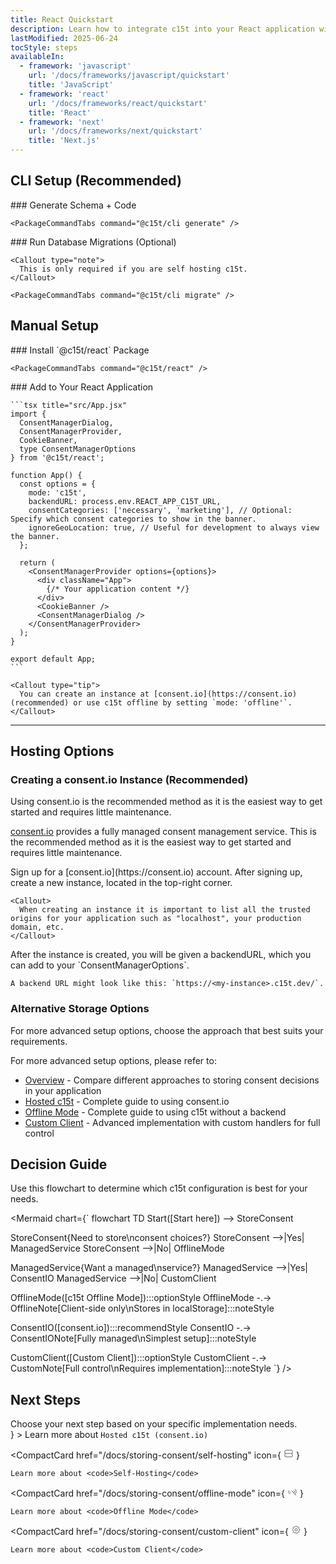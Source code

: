 ```yaml
---
title: React Quickstart
description: Learn how to integrate c15t into your React application with this step-by-step guide. We'll cover installation, configuration, and basic usage.
lastModified: 2025-06-24
tocStyle: steps
availableIn:
  - framework: 'javascript'
    url: '/docs/frameworks/javascript/quickstart'
    title: 'JavaScript'
  - framework: 'react'
    url: '/docs/frameworks/react/quickstart'
    title: 'React'
  - framework: 'next'
    url: '/docs/frameworks/next/quickstart'
    title: 'Next.js'
---
```


## CLI Setup (Recommended)

<Steps>
  <Step>
    ### Generate Schema + Code

    <PackageCommandTabs command="@c15t/cli generate" />
  </Step>

  <Step>
    ### Run Database Migrations (Optional)

    <Callout type="note">
      This is only required if you are self hosting c15t.
    </Callout>

    <PackageCommandTabs command="@c15t/cli migrate" />
  </Step>
</Steps>

## Manual Setup

<Steps>
  <Step>
    ### Install `@c15t/react` Package

    <PackageCommandTabs command="@c15t/react" />
  </Step>

  <Step>
    ### Add to Your React Application

    ```tsx title="src/App.jsx"
    import { 
      ConsentManagerDialog,
      ConsentManagerProvider,
      CookieBanner,
      type ConsentManagerOptions
    } from '@c15t/react';

    function App() {
      const options = {
        mode: 'c15t', 
        backendURL: process.env.REACT_APP_C15T_URL,
        consentCategories: ['necessary', 'marketing'], // Optional: Specify which consent categories to show in the banner. 
        ignoreGeoLocation: true, // Useful for development to always view the banner.
      };

      return (
        <ConsentManagerProvider options={options}>
          <div className="App">
            {/* Your application content */}
          </div>
          <CookieBanner />
          <ConsentManagerDialog />
        </ConsentManagerProvider>
      );
    }

    export default App;
    ```

    <Callout type="tip">
      You can create an instance at [consent.io](https://consent.io) (recommended) or use c15t offline by setting `mode: 'offline'`.
    </Callout>
  </Step>
</Steps>

***

## Hosting Options

### Creating a consent.io Instance (Recommended)

<Callout type="info">
  Using consent.io is the recommended method as it is the easiest way to get started and requires little maintenance.
</Callout>

[consent.io](https://consent.io) provides a fully managed consent management service. This is the recommended method as it is the easiest way to get started and requires little maintenance.

<Steps>
  <Step>
    Sign up for a [consent.io](https://consent.io) account.
  </Step>

  <Step>
    After signing up, create a new instance, located in the top-right corner.

    <Callout>
      When creating an instance it is important to list all the trusted origins for your application such as "localhost", your production domain, etc.
    </Callout>
  </Step>

  <Step>
    After the instance is created, you will be given a backendURL, which you can add to your `ConsentManagerOptions`.

    A backend URL might look like this: `https://<my-instance>.c15t.dev/`.
  </Step>
</Steps>

### Alternative Storage Options

<Callout type="note">
  For more advanced setup options, choose the approach that best suits your requirements.
</Callout>

For more advanced setup options, please refer to:

- [Overview](/docs/storing-consent/overview) - Compare different approaches to storing consent decisions in your application
- [Hosted c15t](/docs/storing-consent/hosted-c15t) - Complete guide to using consent.io
- [Offline Mode](/docs/storing-consent/offline-mode) - Complete guide to using c15t without a backend
- [Custom Client](/docs/storing-consent/custom-client) - Advanced implementation with custom handlers for full control

## Decision Guide

<Callout>
  Use this flowchart to determine which c15t configuration is best for your needs.
</Callout>

<Mermaid
  chart={`
flowchart TD
Start([Start here]) --> StoreConsent

StoreConsent{Need to store\nconsent choices?}
StoreConsent -->|Yes| ManagedService
StoreConsent -->|No| OfflineMode

ManagedService{Want a managed\nservice?}
ManagedService -->|Yes| ConsentIO
ManagedService -->|No| CustomClient

OfflineMode([c15t Offline Mode]):::optionStyle
OfflineMode -.-> OfflineNote[Client-side only\nStores in localStorage]:::noteStyle

ConsentIO([consent.io]):::recommendStyle
ConsentIO -.-> ConsentIONote[Fully managed\nSimplest setup]:::noteStyle

CustomClient([Custom Client]):::optionStyle
CustomClient -.-> CustomNote[Full control\nRequires implementation]:::noteStyle
`}
/>

## Next Steps

<Callout type="tip">
  Choose your next step based on your specific implementation needs.
</Callout>

<div className="mt-6">
  <CompactCard
    href="/docs/storing-consent/hosted-c15t"
    icon={
<svg xmlns="http://www.w3.org/2000/svg" width="16" height="16" fill="none" viewBox="0 0 24 24" stroke="currentColor">
  <path strokeLinecap="round" strokeLinejoin="round" strokeWidth={2} d="M13 10V3L4 14h7v7l9-11h-7z" />
</svg>
}
  >
    Learn more about <code>Hosted c15t (consent.io)</code>
  </CompactCard>

  <CompactCard
    href="/docs/storing-consent/self-hosting"
    icon={
<svg xmlns="http://www.w3.org/2000/svg" width="16" height="16" fill="none" viewBox="0 0 24 24" stroke="currentColor">
  <path strokeLinecap="round" strokeLinejoin="round" strokeWidth={2} d="M5 12h14M5 12a2 2 0 01-2-2V6a2 2 0 012-2h14a2 2 0 012 2v4a2 2 0 01-2 2M5 12a2 2 0 00-2 2v4a2 2 0 002 2h14a2 2 0 002-2v-4a2 2 0 00-2-2" />
</svg>
}
  >
    Learn more about <code>Self-Hosting</code>
  </CompactCard>

  <CompactCard
    href="/docs/storing-consent/offline-mode"
    icon={
<svg xmlns="http://www.w3.org/2000/svg" width="16" height="16" fill="none" viewBox="0 0 24 24" stroke="currentColor">
  <path strokeLinecap="round" strokeLinejoin="round" strokeWidth={2} d="M18.364 5.636a9 9 0 010 12.728m0 0l-2.829-2.829m2.829 2.829L21 21M15.536 8.464a5 5 0 010 7.072m0 0l-2.829-2.829m-4.243 2.829a4.978 4.978 0 01-1.414-2.83m-1.414 5.658a9 9 0 01-2.167-9.238m7.824 2.167a1 1 0 111.414 1.414m-1.414-1.414L10 10" />
</svg>
}
  >
    Learn more about <code>Offline Mode</code>
  </CompactCard>

  <CompactCard
    href="/docs/storing-consent/custom-client"
    icon={
<svg xmlns="http://www.w3.org/2000/svg" width="16" height="16" fill="none" viewBox="0 0 24 24" stroke="currentColor">
  <path strokeLinecap="round" strokeLinejoin="round" strokeWidth={2} d="M10.325 4.317c.426-1.756 2.924-1.756 3.35 0a1.724 1.724 0 002.573 1.066c1.543-.94 3.31.826 2.37 2.37a1.724 1.724 0 001.065 2.572c1.756.426 1.756 2.924 0 3.35a1.724 1.724 0 00-1.066 2.573c.94 1.543-.826 3.31-2.37 2.37a1.724 1.724 0 00-2.572 1.065c-.426 1.756-2.924 1.756-3.35 0a1.724 1.724 0 00-2.573-1.066c-1.543.94-3.31-.826-2.37-2.37a1.724 1.724 0 00-1.065-2.572c-1.756-.426-1.756-2.924 0-3.35a1.724 1.724 0 001.066-2.573c-.94-1.543.826-3.31 2.37-2.37.996.608 2.296.07 2.572-1.065z" />
  <path strokeLinecap="round" strokeLinejoin="round" strokeWidth={2} d="M15 12a3 3 0 11-6 0 3 3 0 016 0z" />
</svg>
}
  >
    Learn more about <code>Custom Client</code>
  </CompactCard>
</div>
